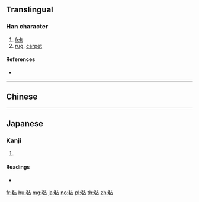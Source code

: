 {{also|氈}}
==Translingual==

===Han character===
{{Han char|rn=82|rad=毛|as=05|sn=9|four=|canj=HUYR|ids=⿺毛占}}

# [[felt]]
# [[rug]], [[carpet]]

====References====
* {{Han ref|kx=0592.270|dkj=16801|dj=0984.280|hdz=31996.040|uh=6BE1|ud=27617}}

----

==Chinese==
{{zh-see|氈}}

----

==Japanese==

===Kanji===
{{ja-kanji|grade=|rs=毛05}}

# {{defn|lang=ja|sort=毛05}}

====Readings====
* {{ja-readings|on=[[せん]] (sen)|kun=[[もうせん]] (mousen)}}

[[fr:毡]]
[[hu:毡]]
[[mg:毡]]
[[ja:毡]]
[[no:毡]]
[[pl:毡]]
[[th:毡]]
[[zh:毡]]